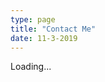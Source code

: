```yaml
---
type: page
title: "Contact Me"
date: 11-3-2019
---
```



<div
  class="typeform-widget"
  data-url="https://benjamingeck.typeform.com/to/gl9wA5"
  data-transparency="100"
  data-hide-headers={true}
  data-hide-footer={false}
  style={{ width: "100%", height: "500px" }}
>
  Loading...
</div>
